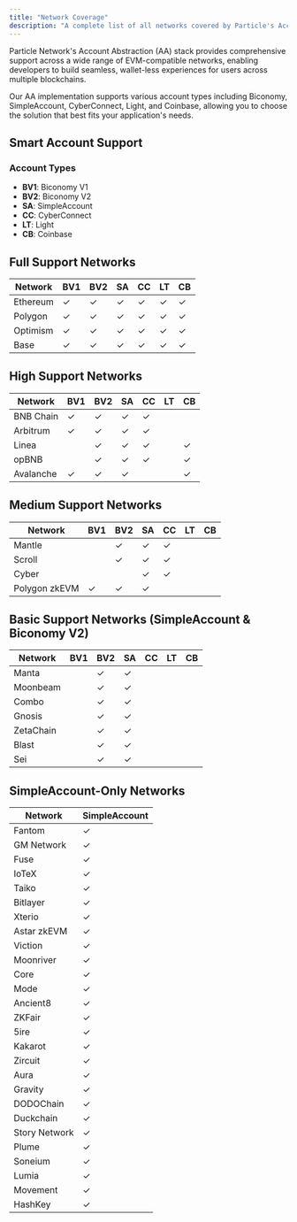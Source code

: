 ```yaml
---
title: "Network Coverage"
description: "A complete list of all networks covered by Particle's Account Abstraction stack."
---
```


Particle Network's Account Abstraction (AA) stack provides comprehensive support across a wide range of EVM-compatible networks, enabling developers to build seamless, wallet-less experiences for users across multiple blockchains. 

Our AA implementation supports various account types including Biconomy, SimpleAccount, CyberConnect, Light, and Coinbase, allowing you to choose the solution that best fits your application's needs.

## Smart Account Support

### Account Types
- **BV1**: Biconomy V1
- **BV2**: Biconomy V2
- **SA**: SimpleAccount
- **CC**: CyberConnect
- **LT**: Light
- **CB**: Coinbase

## Full Support Networks

| Network  | BV1 | BV2 | SA | CC | LT | CB |
|----------|-----|-----|----|----|----|----|  
| Ethereum | ✓   | ✓   | ✓  | ✓  | ✓  | ✓  |
| Polygon  | ✓   | ✓   | ✓  | ✓  | ✓  | ✓  |
| Optimism | ✓   | ✓   | ✓  | ✓  | ✓  | ✓  |
| Base     | ✓   | ✓   | ✓  | ✓  | ✓  | ✓  |

## High Support Networks

| Network  | BV1 | BV2 | SA | CC | LT | CB |
|----------|-----|-----|----|----|----|----|  
| BNB Chain     | ✓   | ✓   | ✓  | ✓  |    |    |
| Arbitrum      | ✓   | ✓   | ✓  | ✓  |    |    |
| Linea         |     | ✓   | ✓  | ✓  |    | ✓  |
| opBNB         |     | ✓   | ✓  | ✓  |    | ✓  |
| Avalanche     | ✓   | ✓   | ✓  |    |    | ✓  |

## Medium Support Networks

| Network     | BV1 | BV2 | SA | CC | LT | CB |
|-------------|-----|-----|----|----|----|----|  
| Mantle      |     | ✓   | ✓  | ✓  |    |    |
| Scroll      |     | ✓   | ✓  | ✓  |    |    |
| Cyber       |     |     | ✓  | ✓  |    |    |
| Polygon zkEVM| ✓   | ✓   | ✓  |    |    |    |

## Basic Support Networks (SimpleAccount & Biconomy V2)

| Network    | BV1 | BV2 | SA | CC | LT | CB |
|------------|-----|-----|----|----|----|----|  
| Manta      |     | ✓   | ✓  |    |    |    |
| Moonbeam   |     | ✓   | ✓  |    |    |    |
| Combo      |     | ✓   | ✓  |    |    |    |
| Gnosis     |     | ✓   | ✓  |    |    |    |
| ZetaChain  |     | ✓   | ✓  |    |    |    |
| Blast      |     | ✓   | ✓  |    |    |    |
| Sei        |     | ✓   | ✓  |    |    |    |

## SimpleAccount-Only Networks

| Network       | SimpleAccount |
|---------------|---------------|
| Fantom        | ✓             |
| GM Network    | ✓             |
| Fuse          | ✓             |
| IoTeX         | ✓             |
| Taiko         | ✓             |
| Bitlayer      | ✓             |
| Xterio        | ✓             |
| Astar zkEVM   | ✓             |
| Viction       | ✓             |
| Moonriver     | ✓             |
| Core          | ✓             |
| Mode          | ✓             |
| Ancient8      | ✓             |
| ZKFair        | ✓             |
| 5ire          | ✓             |
| Kakarot       | ✓             |
| Zircuit       | ✓             |
| Aura          | ✓             |
| Gravity       | ✓             |
| DODOChain     | ✓             |
| Duckchain     | ✓             |
| Story Network | ✓             |
| Plume         | ✓             |
| Soneium       | ✓             |
| Lumia         | ✓             |
| Movement      | ✓             |
| HashKey       | ✓             |
